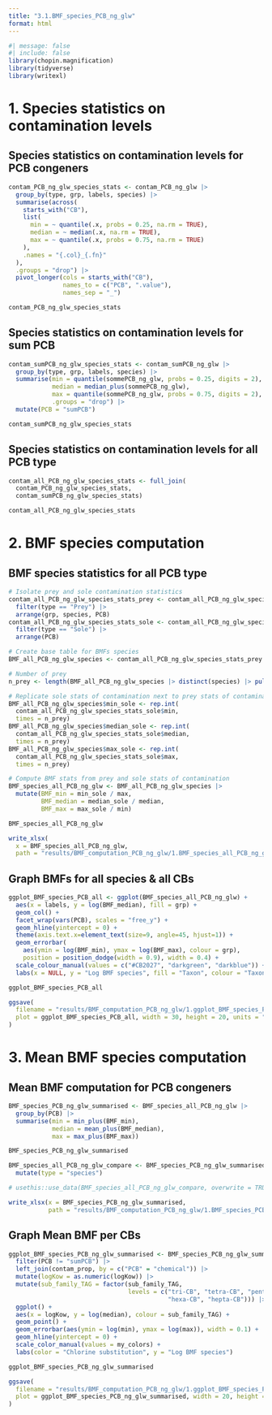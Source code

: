 ```yaml
---
title: "3.1.BMF_species_PCB_ng_glw"
format: html
---
```


```r
#| message: false
#| include: false
library(chopin.magnification)
library(tidyverse)
library(writexl)
```


# 1. Species statistics on contamination levels

## Species statistics on contamination levels for PCB congeners
```r
contam_PCB_ng_glw_species_stats <- contam_PCB_ng_glw |> 
  group_by(type, grp, labels, species) |> 
  summarise(across(
    starts_with("CB"),
    list(
      min = ~ quantile(.x, probs = 0.25, na.rm = TRUE),
      median = ~ median(.x, na.rm = TRUE),
      max = ~ quantile(.x, probs = 0.75, na.rm = TRUE)
    ),
    .names = "{.col}_{.fn}"
  ),
  .groups = "drop") |> 
  pivot_longer(cols = starts_with("CB"), 
               names_to = c("PCB", ".value"), 
               names_sep = "_")

contam_PCB_ng_glw_species_stats
```

## Species statistics on contamination levels for sum PCB 
```r
contam_sumPCB_ng_glw_species_stats <- contam_sumPCB_ng_glw |> 
  group_by(type, grp, labels, species) |> 
  summarise(min = quantile(sommePCB_ng_glw, probs = 0.25, digits = 2),
            median = median_plus(sommePCB_ng_glw),
            max = quantile(sommePCB_ng_glw, probs = 0.75, digits = 2),
            .groups = "drop") |> 
  mutate(PCB = "sumPCB")

contam_sumPCB_ng_glw_species_stats
```

## Species statistics on contamination levels for all PCB type
```r
contam_all_PCB_ng_glw_species_stats <- full_join(
  contam_PCB_ng_glw_species_stats,
  contam_sumPCB_ng_glw_species_stats)

contam_all_PCB_ng_glw_species_stats
```


# 2. BMF species computation

## BMF species statistics for all PCB type
```r
# Isolate prey and sole contamination statistics
contam_all_PCB_ng_glw_species_stats_prey <- contam_all_PCB_ng_glw_species_stats |> 
  filter(type == "Prey") |> 
  arrange(grp, species, PCB)
contam_all_PCB_ng_glw_species_stats_sole <- contam_all_PCB_ng_glw_species_stats |> 
  filter(type == "Sole") |> 
  arrange(PCB)

# Create base table for BMFs species
BMF_all_PCB_ng_glw_species <- contam_all_PCB_ng_glw_species_stats_prey

# Number of prey
n_prey <- length(BMF_all_PCB_ng_glw_species |> distinct(species) |> pull())

# Replicate sole stats of contamination next to prey stats of contamination
BMF_all_PCB_ng_glw_species$min_sole <- rep.int(
  contam_all_PCB_ng_glw_species_stats_sole$min, 
  times = n_prey)
BMF_all_PCB_ng_glw_species$median_sole <- rep.int(
  contam_all_PCB_ng_glw_species_stats_sole$median, 
  times = n_prey)
BMF_all_PCB_ng_glw_species$max_sole <- rep.int(
  contam_all_PCB_ng_glw_species_stats_sole$max, 
  times = n_prey)

# Compute BMF stats from prey and sole stats of contamination
BMF_species_all_PCB_ng_glw <- BMF_all_PCB_ng_glw_species |> 
  mutate(BMF_min = min_sole / max,
         BMF_median = median_sole / median,
         BMF_max = max_sole / min)

BMF_species_all_PCB_ng_glw
```

```r
write_xlsx(
  x = BMF_species_all_PCB_ng_glw, 
  path = "results/BMF_computation_PCB_ng_glw/1.BMF_species_all_PCB_ng_glw.xlsx")
```


## Graph BMFs for all species & all CBs
```r
ggplot_BMF_species_PCB_all <- ggplot(BMF_species_all_PCB_ng_glw) +
  aes(x = labels, y = log(BMF_median), fill = grp) +
  geom_col() +
  facet_wrap(vars(PCB), scales = "free_y") +
  geom_hline(yintercept = 0) +
  theme(axis.text.x=element_text(size=9, angle=45, hjust=1)) +
  geom_errorbar(
    aes(ymin = log(BMF_min), ymax = log(BMF_max), colour = grp), 
    position = position_dodge(width = 0.9), width = 0.4) +
  scale_colour_manual(values = c("#CB2027", "darkgreen", "darkblue")) +
  labs(x = NULL, y = "Log BMF species", fill = "Taxon", colour = "Taxon")

ggplot_BMF_species_PCB_all
```

```r
ggsave(
  filename = "results/BMF_computation_PCB_ng_glw/1.ggplot_BMF_species_PCB_all_ng_glw.jpg",
  plot = ggplot_BMF_species_PCB_all, width = 30, height = 20, units = "cm"
)
```

# 3. Mean BMF species computation

## Mean BMF computation for PCB congeners
```r
BMF_species_PCB_ng_glw_summarised <- BMF_species_all_PCB_ng_glw |>
  group_by(PCB) |> 
  summarise(min = min_plus(BMF_min),
            median = mean_plus(BMF_median),
            max = max_plus(BMF_max))

BMF_species_PCB_ng_glw_summarised
```

```r
BMF_species_all_PCB_ng_glw_compare <- BMF_species_PCB_ng_glw_summarised |> 
  mutate(type = "species")
```


```r
# usethis::use_data(BMF_species_all_PCB_ng_glw_compare, overwrite = TRUE)
```

```r
write_xlsx(x = BMF_species_PCB_ng_glw_summarised, 
           path = "results/BMF_computation_PCB_ng_glw/1.BMF_species_PCB_ng_glw_summarised.xlsx")
```

## Graph Mean BMF per CBs
```r
ggplot_BMF_species_PCB_ng_glw_summarised <- BMF_species_PCB_ng_glw_summarised |> 
  filter(PCB != "sumPCB") |> 
  left_join(contam_prop, by = c("PCB" = "chemical")) |> 
  mutate(logKow = as.numeric(logKow)) |> 
  mutate(sub_family_TAG = factor(sub_family_TAG, 
                                 levels = c("tri-CB", "tetra-CB", "penta-CB", 
                                            "hexa-CB", "hepta-CB"))) |> 
  ggplot() +
  aes(x = logKow, y = log(median), colour = sub_family_TAG) +
  geom_point() +
  geom_errorbar(aes(ymin = log(min), ymax = log(max)), width = 0.1) +
  geom_hline(yintercept = 0) +
  scale_color_manual(values = my_colors) +
  labs(color = "Chlorine substitution", y = "Log BMF species")

ggplot_BMF_species_PCB_ng_glw_summarised
```

```r
ggsave(
  filename = "results/BMF_computation_PCB_ng_glw/1.ggplot_BMF_species_PCB_ng_glw_summarised.jpg",
  plot = ggplot_BMF_species_PCB_ng_glw_summarised, width = 20, height = 15, units = "cm"
)
```
